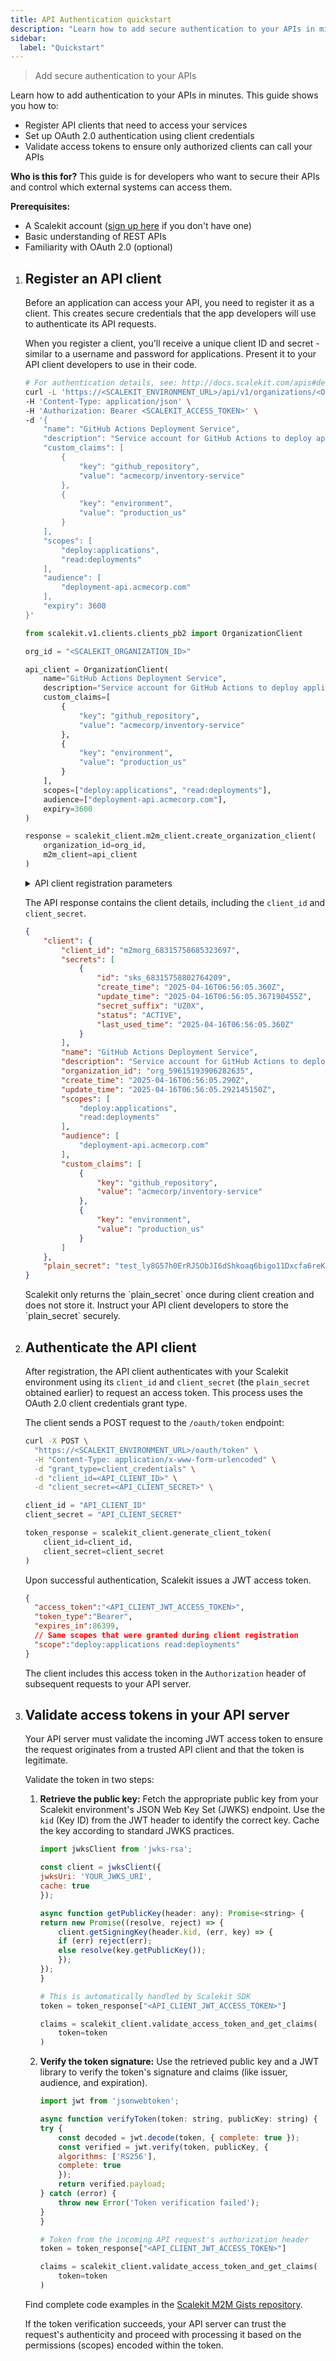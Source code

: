 ```yaml
---
title: API Authentication quickstart
description: "Learn how to add secure authentication to your APIs in minutes with Scalekit, including client registration, OAuth 2.0, and token validation."
sidebar:
  label: "Quickstart"
---
```



> Add secure authentication to your APIs

Learn how to add authentication to your APIs in minutes. This guide shows you how to:

- Register API clients that need to access your services
- Set up OAuth 2.0 authentication using client credentials
- Validate access tokens to ensure only authorized clients can call your APIs

**Who is this for?** This guide is for developers who want to secure their APIs and control which external systems can access them.

**Prerequisites:**
- A Scalekit account ([sign up here](https://app.scalekit.com/ws/signup) if you don't have one)
- Basic understanding of REST APIs
- Familiarity with OAuth 2.0 (optional)

<InstallSDK />

<Steps>

1. ## Register an API client

    Before an application can access your API, you need to register it as a client. This creates secure credentials that the app developers will use to authenticate its API requests.

    When you register a client, you'll receive a unique client ID and secret - similar to a username and password for applications. Present it to your API client developers to use in their code.

    <Tabs syncKey="tech-stack">
    <TabItem value="curl" label="cURL">

    ```sh wrap {2, 4} title="POST /organizations/{organization_id}/clients"
    # For authentication details, see: http://docs.scalekit.com/apis#description/authentication
    curl -L 'https://<SCALEKIT_ENVIRONMENT_URL>/api/v1/organizations/<ORGANIZATION_ID>/clients' \
    -H 'Content-Type: application/json' \
    -H 'Authorization: Bearer <SCALEKIT_ACCESS_TOKEN>' \
    -d '{
        "name": "GitHub Actions Deployment Service",
        "description": "Service account for GitHub Actions to deploy applications to production",
        "custom_claims": [
            {
                "key": "github_repository",
                "value": "acmecorp/inventory-service"
            },
            {
                "key": "environment",
                "value": "production_us"
            }
        ],
        "scopes": [
            "deploy:applications",
            "read:deployments"
        ],
        "audience": [
            "deployment-api.acmecorp.com"
        ],
        "expiry": 3600
    }'
    ```

    </TabItem>
    <TabItem value="python" label="Python">

    ```python wrap {23}
    from scalekit.v1.clients.clients_pb2 import OrganizationClient

    org_id = "<SCALEKIT_ORGANIZATION_ID>"

    api_client = OrganizationClient(
        name="GitHub Actions Deployment Service",
        description="Service account for GitHub Actions to deploy applications to production",
        custom_claims=[
            {
                "key": "github_repository",
                "value": "acmecorp/inventory-service"
            },
            {
                "key": "environment",
                "value": "production_us"
            }
        ],
        scopes=["deploy:applications", "read:deployments"],
        audience=["deployment-api.acmecorp.com"],
        expiry=3600
    )

    response = scalekit_client.m2m_client.create_organization_client(
        organization_id=org_id,
        m2m_client=api_client
    )
    ```

    </TabItem>
    </Tabs>

    <details>
    <summary>API client registration parameters</summary>

    | Parameter | Type | Description |
    |-----------|------|-------------|
    | <pre>name</pre> | <pre>string</pre> | A descriptive name for the API client (e.g., "GitHub Actions Deployment Service") |
    | <pre>description</pre> | <pre>string</pre> | A detailed explanation of the client's purpose and usage |
    | <pre>custom_claims</pre> | <pre>array</pre> | Key-value pairs that provide additional context about the client. Each claim must have a `key` and `value` field |
    | <pre>scopes</pre> | <pre>array</pre> | List of permissions the client needs (e.g., ["deploy:applications", "read:deployments"]) |
    | <pre>audience</pre> | <pre>array</pre> | List of API endpoints this client will access (e.g., ["deployment-api.acmecorp.com"]) |
    | <pre>expiry</pre> | <pre>number</pre> | Token expiration time in seconds. Defaults to 3600 (1 hour) |

    </details>

    The API response contains the client details, including the `client_id` and `client_secret`.

    ```json title="Register an API client API response" wrap
    {
        "client": {
            "client_id": "m2morg_68315758685323697",
            "secrets": [
                {
                    "id": "sks_68315758802764209",
                    "create_time": "2025-04-16T06:56:05.360Z",
                    "update_time": "2025-04-16T06:56:05.367190455Z",
                    "secret_suffix": "UZ0X",
                    "status": "ACTIVE",
                    "last_used_time": "2025-04-16T06:56:05.360Z"
                }
            ],
            "name": "GitHub Actions Deployment Service",
            "description": "Service account for GitHub Actions to deploy applications to production",
            "organization_id": "org_59615193906282635",
            "create_time": "2025-04-16T06:56:05.290Z",
            "update_time": "2025-04-16T06:56:05.292145150Z",
            "scopes": [
                "deploy:applications",
                "read:deployments"
            ],
            "audience": [
                "deployment-api.acmecorp.com"
            ],
            "custom_claims": [
                {
                    "key": "github_repository",
                    "value": "acmecorp/inventory-service"
                },
                {
                    "key": "environment",
                    "value": "production_us"
                }
            ]
        },
        "plain_secret": "test_ly8G57h0ErRJSObJI6dShkoaq6bigo11Dxcfa6reKG1kKNVbqBKW4H5Ctmb5UZ0X"
    }
    ```

    <Aside type="note">
    Scalekit only returns the `plain_secret` once during client creation and does not store it. Instruct your API client developers to store the `plain_secret` securely.
    </Aside>

2. ## Authenticate the API client

    After registration, the API client authenticates with your Scalekit environment using its `client_id` and `client_secret` (the `plain_secret` obtained earlier) to request an access token. This process uses the OAuth 2.0 client credentials grant type.

    The client sends a POST request to the `/oauth/token` endpoint:

    <Tabs syncKey="tech-stack">
    <TabItem value="curl" label="cURL">

    ```sh wrap {2, 4} title="POST /oauth/token"
    curl -X POST \
      "https://<SCALEKIT_ENVIRONMENT_URL>/oauth/token" \
      -H "Content-Type: application/x-www-form-urlencoded" \
      -d "grant_type=client_credentials" \
      -d "client_id=<API_CLIENT_ID>" \
      -d "client_secret=<API_CLIENT_SECRET>" \
    ```

    </TabItem>
    <TabItem value="python" label="Python">

    ```python showLineNumbers
    client_id = "API_CLIENT_ID"
    client_secret = "API_CLIENT_SECRET"

    token_response = scalekit_client.generate_client_token(
        client_id=client_id,
        client_secret=client_secret
    )
    ```

    </TabItem>
    </Tabs>

    Upon successful authentication, Scalekit issues a JWT access token.

    ```json title="Access token response" wrap {2,6}
    {
      "access_token":"<API_CLIENT_JWT_ACCESS_TOKEN>",
      "token_type":"Bearer",
      "expires_in":86399,
      // Same scopes that were granted during client registration
      "scope":"deploy:applications read:deployments"
    }
    ```

    The client includes this access token in the `Authorization` header of subsequent requests to your API server.

3. ## Validate access tokens in your API server

    Your API server must validate the incoming JWT access token to ensure the request originates from a trusted API client and that the token is legitimate.

    Validate the token in two steps:

    <Steps>

    1.  **Retrieve the public key:** Fetch the appropriate public key from your Scalekit environment's JSON Web Key Set (JWKS) endpoint. Use the `kid` (Key ID) from the JWT header to identify the correct key. Cache the key according to standard JWKS practices.

        <Tabs syncKey="tech-stack">
        <TabItem value="javascript" label="Node.js">

        ```js showLineNumbers
        import jwksClient from 'jwks-rsa';

        const client = jwksClient({
        jwksUri: 'YOUR_JWKS_URI',
        cache: true
        });

        async function getPublicKey(header: any): Promise<string> {
        return new Promise((resolve, reject) => {
            client.getSigningKey(header.kid, (err, key) => {
            if (err) reject(err);
            else resolve(key.getPublicKey());
            });
        });
        }
        ```

        </TabItem>
        <TabItem value="python" label="Python">

        ```py showLineNumbers
        # This is automatically handled by Scalekit SDK
        token = token_response["<API_CLIENT_JWT_ACCESS_TOKEN>"]

        claims = scalekit_client.validate_access_token_and_get_claims(
            token=token
        )
        ```

        </TabItem>
        </Tabs>

    2.  **Verify the token signature:** Use the retrieved public key and a JWT library to verify the token's signature and claims (like issuer, audience, and expiration).

        <Tabs syncKey="tech-stack">
        <TabItem value="javascript" label="Node.js">

        ```js showLineNumbers
        import jwt from 'jsonwebtoken';

        async function verifyToken(token: string, publicKey: string) {
        try {
            const decoded = jwt.decode(token, { complete: true });
            const verified = jwt.verify(token, publicKey, {
            algorithms: ['RS256'],
            complete: true
            });
            return verified.payload;
        } catch (error) {
            throw new Error('Token verification failed');
        }
        }
        ```

        </TabItem>
        <TabItem value="python" label="Python">

        ```py showLineNumbers
        # Token from the incoming API request's authorization header
        token = token_response["<API_CLIENT_JWT_ACCESS_TOKEN>"]

        claims = scalekit_client.validate_access_token_and_get_claims(
            token=token
        )
        ```

        </TabItem>
        </Tabs>
    </Steps>

    Find complete code examples in the <a href="https://github.com/scalekit-developers/gists/tree/main/m2m" target="_blank">Scalekit M2M Gists repository</a>.

    If the token verification succeeds, your API server can trust the request's authenticity and proceed with processing it based on the permissions (scopes) encoded within the token.

</Steps>
